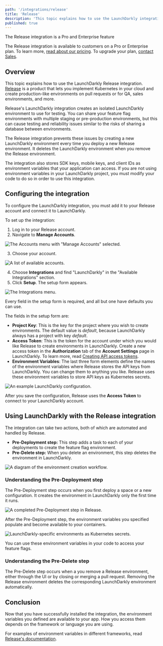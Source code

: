 ```yaml
---
path: '/integrations/release'
title: 'Release'
description: 'This topic explains how to use the LaunchDarkly integration on Release. Release is a product that lets you implement kubernetes in your cloud and create production-like environments on pull requests or for QA, sales environments, and more.'
published: true
---
```


<Callout intent="primary">
  <CalloutTitle>The Release integration is a Pro and Enterprise feature</CalloutTitle>
  <CalloutDescription>

The Release integration is available to customers on a Pro or Enterprise plan. To learn more, [read about our pricing](https://launchdarkly.com/pricing/). To upgrade your plan, [contact Sales](https://launchdarkly.com/contact-sales/).

  </CalloutDescription>
</Callout>

## Overview

This topic explains how to use the LaunchDarkly Release integration. [Release](https://releaseapp.io) is a product that lets you implement Kubernetes in your cloud and create production-like environments on pull requests or for QA, sales environments, and more.

Release's LaunchDarkly integration creates an isolated LaunchDarkly environment to use for testing. You can share your feature flag environments with multiple staging or pre-production environments, but this can cause testing and reliability issues similar to the risks of sharing a database between environments.

The Release integration prevents these issues by creating a new LaunchDarkly environment every time you deploy a new Release environment. It deletes the LaunchDarkly environment when you remove the Release environment.

The integration also stores SDK keys, mobile keys, and client IDs as environment variables that your application can access. If you are not using environment variables in your LaunchDarkly project, you must modify your code to do so in order to use this integration.

## Configuring the integration

To configure the LaunchDarkly integration, you must add it to your Release account and connect it to LaunchDarkly.

To set up the integration:

1. Log in to your Release account.
2. Navigate to **Manage Accounts**.

![The Accounts menu with "Manage Accounts" selected.](../../images/release-select-manage-accounts.png)

3. Choose your account.

![A list of available accounts.](../../images/release-select-account-to-manage.png)

4. Choose **Integrations** and find "LaunchDarkly" in the "Available Integrations" section.
5. Click **Setup**. The setup form appears.

![The Integrations menu.](../../images/release-manage-integrations.png)

Every field in the setup form is required, and all but one have defaults you can use.

The fields in the setup form are:

* **Project Key**: This is the key for the project where you wish to create environments. The default value is _default_, because LaunchDarkly always has a project with key _default_.
* **Access Token**: This is the token for the account under which you would like Release to create environments in LaunchDarkly. Create a new access token in the **Authorization** tab of the **Account Settings** page in LaunchDarkly. To learn more, read [Creating API access tokens](home/account-security/api-access-tokens#creating-api-access-tokens).
* **Environment Variables**: The last three form elements define the names of the environment variables where Release stores the API keys from LaunchDarkly. You can change them to anything you like. Release uses these environment variables to store API keys as Kubernetes secrets.

![An example LaunchDarkly configuration.](../../images/release-setup-ld-integration.png)

After you save the configuration, Release uses the **Access Token** to connect to your LaunchDarkly account.

## Using LaunchDarkly with the Release integration

The integration can take two actions, both of which are automated and handled by Release.

* **Pre-Deployment step:** This step adds a task to each of your deployments to create the feature flag environment.
* **Pre-Delete step:** When you delete an environment, this step deletes the environment in LaunchDarkly.

![A diagram of the environment creation workflow.](../../images/release-ld-integration-workflow.png)

### Understanding the Pre-Deployment step

The Pre-Deployment step occurs when you first deploy a space or a new configuration. It creates the environment in LaunchDarkly only the first time it runs.

![A completed Pre-Deployment step in Release.](../../images/release-pre-deployment-step.png)

After the Pre-Deployment step, the environment variables you specified populate and become available to your containers.

![LaunchDarkly-specific environments as Kubernetes secrets.](../../images/release-ld-envs.png)

You can use these environment variables in your code to access your feature flags.

### Understanding the Pre-Delete step

The Pre-Delete step occurs when a you remove a Release environment, either through the UI or by closing or merging a pull request. Removing the Release environment deletes the corresponding LaunchDarkly environment automatically.

## Conclusion

Now that you have successfully installed the integration, the environment variables you defined are available to your app. How you access them depends on the framework or language you are using.

For examples of environment variables in different frameworks, read [Release's documentation](https://docs.releaseapp.io/integrations/integrations-overview/launchdarkly-integration#examples).
